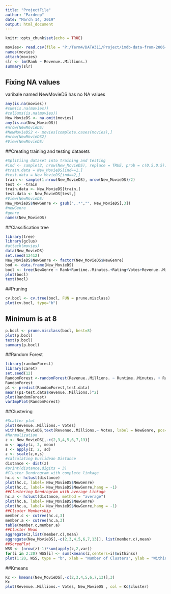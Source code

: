 ```yaml
---
title: "ProjectFile"
author: "Pardeep"
date: "March 14, 2019"
output: html_document
---
```


```r
knitr::opts_chunk$set(echo = TRUE)
```
```r
movies<- read.csv(file = "P:/Term4/DATA311/Project/imdb-data-from-2006-to-2016/OriginalDS/IMDB-Movie-Data.csv")
names(movies)
attach(movies)
slr <- lm(Rank ~ Revenue..Millions.) 
summary(slr)
```

## Fixing NA values
varibale named NewMovieDS has no NA values
```r
any(is.na(movies))
#sum(is.na(movies))
#colSums(is.na(movies))
New_MovieDS <- na.omit(movies)
any(is.na(New_MovieDS))
#nrow(NewMovieDS)
#NewMovieDS2 <- movies[complete.cases(movies),]
#nrow(NewMovieDS2)
#View(NewMovieDS)
```

##Creating training and testing datasets
```r
#Splitiing dataset into training and testing
#ind <- sample(2, nrow(New_MovieDS), replace = TRUE, prob = c(0.5,0.5))
#train.data = New_MovieDS[ind==1,]
#test.data = New_MovieDS[ind==2,]
train <- sample(1:nrow(New_MovieDS), nrow(New_MovieDS)/2)
test <- -train
train.data <- New_MovieDS[train,]
test.data <- New_MovieDS[test,]
#View(NewMovieDS)
New_MovieDS$NewGenre <- gsub(",.*","", New_MovieDS[,3])
#newGenre
#genre
names(New_MovieDS)
```





##Classification tree
```r
library(tree)
library(gclus)
#attach(movies)
data(New_MovieDS)
set.seed(12412)
New_MovieDS$NewGenre <- factor(New_MovieDS$NewGenre)
bod <- data.frame(New_MovieDS)
bocl <- tree(NewGenre ~ Rank+Runtime..Minutes.+Rating+Votes+Revenue..Millions.+Metascore , data=bod)
plot(bocl)
text(bocl)
```

##Pruning
```r
cv.bocl <- cv.tree(bocl, FUN = prune.misclass)
plot(cv.bocl, type="b")
```

## Minimum is at 8
```r
p.bocl <- prune.misclass(bocl, best=8)
plot(p.bocl)
text(p.bocl)
summary(p.bocl)
```

##Random Forest
```r
library(randomForest)
library(caret)
set.seed(12)
RandomForest <-randomForest(Revenue..Millions. ~ Runtime..Minutes. + Rating + Votes + Rank + Metascore ,data= train.data,importance=TRUE)
RandomForest
p1 <- predict(RandomForest,test.data)
mean((p1-test.data$Revenue..Millions.)^2)
plot(RandomForest)
varImpPlot(RandomForest)
```

##Clustering
```r
#Scatter plot
plot(Revenue..Millions.~ Votes)
with(New_MovieDS,text(Revenue..Millions.~ Votes, label = NewGenre, pos= 4, cex = .4))
#Normalization
z <- New_MovieDS[,-c(2,3,4,5,6,7,13)]
m <- apply(z, 2, mean)
s <- apply(z, 2, sd)
z <- scale(z,m,s)
#calculating Euclidean Distance
distance <- dist(z)
#print(distance,digits = 3)
#Cluster Dendrogram with complete linkage
hc.c <- hclust(distance)
plot(hc.c, label= New_MovieDS$NewGenre)
plot(hc.c, label= New_MovieDS$NewGenre,hang = -1)
##Clustering Dendrogram with average Linkage
hc.a <- hclust(distance, method = "average")
plot(hc.a, label= New_MovieDS$NewGenre)
plot(hc.a, label= New_MovieDS$NewGenre,hang = -1)
##Clsuter Membership
member.c <- cutree(hc.c,3)
member.a <- cutree(hc.a,3)
table(member.c,member.a)
##Cluster Mean
aggregate(z,list(member.c),mean)
aggregate(New_MovieDS[,-c(2,3,4,5,6,7,13)], list(member.c),mean)
##ScreePlot
WSS <- (nrow(z)-1)*sum(apply(z,2,var))
for(i in 2:20) WSS[i] <- sum(kmeans(z,centers=i)$withinss)
plot(1:20, WSS, type = "b", xlab = "Number of Clusters", ylab = "Within Group SS")
```


##Kmeans
```r
Kc <- kmeans(New_MovieDS[,-c(2,3,4,5,6,7,13)],3)
Kc
plot(Revenue..Millions.~ Votes, New_MovieDS , col = Kc$cluster)
```